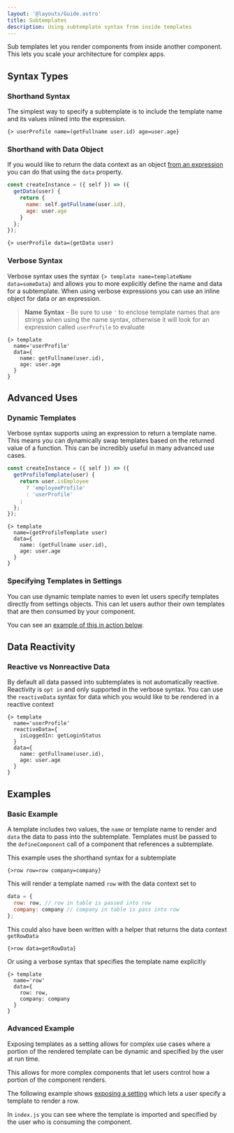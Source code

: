 ```yaml
---
layout: '@layouts/Guide.astro'
title: Subtemplates
description: Using subtemplate syntax from inside templates
---
```


Sub templates let you render components from inside another component. This lets you scale your architecture for complex apps.


## Syntax Types


### Shorthand Syntax

The simplest way to specify a subtemplate is to include the template name and its values inlined into the expression.

```sui
{> userProfile name=(getFullname user.id) age=user.age}
```

### Shorthand with Data Object

If you would like to return the data context as an object [from an expression](/templates/expressions) you can do that using the `data` property.

```javascript title='component.js'
const createInstance = ({ self }) => ({
  getData(user) {
    return {
      name: self.getFullname(user.id),
      age: user.age
    }
  };
});
```

```sui title='component.html'
{> userProfile data=(getData user)
```




### Verbose Syntax

Verbose syntax uses the syntax `{> template name=templateName data=someData}` and allows you to more explicitly define the name and data for a subtemplate. When using verbose expressions you can use an inline object for data or an expression.

> **Name Syntax** - Be sure to use `'` to enclose template names that are strings when using the name syntax, otherwise it will look for an expression called `userProfile` to evaluate

```sui
{> template
  name='userProfile'
  data={
    name: getFullname(user.id),
    age: user.age
  }
}
```

## Advanced Uses

### Dynamic Templates

Verbose syntax supports using an expression to return a template name. This means you can dynamically swap templates based on the returned value of a function. This can be incredibly useful in many advanced use cases.
```javascript title='component.js'
const createInstance = ({ self }) => ({
  getProfileTemplate(user) {
    return user.isEmployee
      ? 'employeeProfile'
      : 'userProfile'
    ;
  };
});
```

```sui
{> template
  name=(getProfileTemplate user)
  data={
    name: (getFullname user.id),
    age: user.age
  }
}
```

### Specifying Templates in Settings

You can use dynamic template names to even let users specify templates directly from settings objects. This can let users author their own templates that are then consumed by your component.

You can see an [example of this in action below](#advanced-example).


## Data Reactivity

### Reactive vs Nonreactive Data

By default all data passed into subtemplates is not automatically reactive. Reactivity is `opt in` and only supported in the verbose syntax. You can use the `reactiveData` syntax for data which you would like to be rendered in a reactive context

```sui
{> template
  name='userProfile'
  reactiveData={
    isLoggedIn: getLoginStatus
  }
  data={
    name: getFullname(user.id),
    age: user.age
  }
}

```

## Examples

### Basic Example

A template includes two values, the `name` or template name to render and `data` the data to pass into the subtemplate. Templates must be passed to the `defineComponent` call of a component that references a subtemplate.

This example uses the shorthand syntax for a subtemplate
```sui title="Template Shorthand Syntax"
{>row row=row company=company}
```

This will render a template named `row` with the data context set to
```javascript
data = {
  row: row, // row in table is passed into row
  company: company // company in table is pass into row
};
```

<PlaygroundExample id="subtemplates" height="800" direction="vertical"></PlaygroundExample>


This could also have been written with a helper that returns the data context `getRowData`
```sui title="Data Helper Syntax"
{>row data=getRowData}
```

Or using a verbose syntax that specifies the template name explicitly
```sui title="Verbose Syntax"
{> template
  name='row'
  data={
    row: row,
    company: company
  }
}
```

### Advanced Example

Exposing templates as a setting allows for complex use cases where a portion of the rendered template can be dynamic and specified by the user at run time.

This allows for more complex components that let users control how a portion of the component renders.

The following example shows [exposing a setting](/components/rendering#settings) which lets a user specify a template to render a row.

In `index.js` you can see where the template is imported and specified by the user who is consuming the component.


<PlaygroundExample id="advanced-subtemplates" height="800" direction="vertical"></PlaygroundExample>


